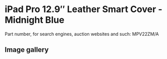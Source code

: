# iPad Pro 12.9″ Leather Smart Cover - Midnight Blue

Part number, for search engines, auction websites and such: MPV22ZM/A

## Image gallery

<div style={{ width: "768px" }}>
  <GalleryComponent
    images={[
      {
        original: "/everysource/MPV22",
        thumbnail: "/everypreview/MPV22",
      },
      {
        original: "/everysource/MPV22_AV1_GOLD",
        thumbnail: "/everypreview/MPV22_AV1_GOLD",
      },
      {
        original: "/everysource/MPV22_AV1_SILVER",
        thumbnail: "/everypreview/MPV22_AV1_SILVER",
      },
      {
        original: "/everysource/MPV22_AV1_SPACE_GRAY",
        thumbnail: "/everypreview/MPV22_AV1_SPACE_GRAY",
      },
      {
        original: "/everysource/MPV22_AV2",
        thumbnail: "/everypreview/MPV22_AV2",
      },
      {
        original: "/everysource/MPV22_AV3",
        thumbnail: "/everypreview/MPV22_AV3",
      }
    ]}
  />
</div>